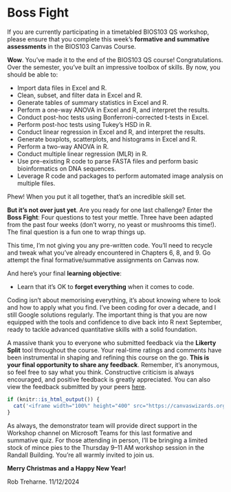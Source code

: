 # Boss Fight

If you are currently participating in a timetabled BIOS103 QS workshop, please ensure that you complete this week's **formative and summative assessments** in the BIOS103 Canvas Course. 

**Wow**. You’ve made it to the end of the BIOS103 QS course! Congratulations. Over the semester, you’ve built an impressive toolbox of skills. By now, you should be able to:

- Import data files in Excel and R.
- Clean, subset, and filter data in Excel and R.
- Generate tables of summary statistics in Excel and R.
- Perform a one-way ANOVA in Excel and R, and interpret the results.
- Conduct post-hoc tests using Bonferroni-corrected t-tests in Excel.
- Perform post-hoc tests using Tukey’s HSD in R.
- Conduct linear regression in Excel and R, and interpret the results.
- Generate boxplots, scatterplots, and histograms in Excel and R.
- Perform a two-way ANOVA in R.
- Conduct multiple linear regression (MLR) in R.
- Use pre-existing R code to parse FASTA files and perform basic bioinformatics on DNA sequences.
- Leverage R code and packages to perform automated image analysis on multiple files.

Phew! When you put it all together, that’s an incredible skill set.

**But it’s not over just yet**. Are you ready for one last challenge? Enter the **Boss Fight**: 
Four questions to test your mettle. Three have been adapted from the past four weeks (don’t worry, no yeast or mushrooms this time!). The final question is a fun one to wrap things up.

This time, I’m not giving you any pre-written code. You’ll need to recycle and tweak what you’ve already encountered in Chapters 6, 8, and 9. Go attempt the final formative/summative assignments on Canvas now.

And here’s your final **learning objective**:

- Learn that it's OK to **forget everything** when it comes to code.

Coding isn’t about memorising everything, it’s about knowing where to look and how to apply what you find. I’ve been coding for over a decade, and I still Google solutions regularly. The important thing is that you are now equipped with the tools and confidence to dive back into R next September, ready to tackle advanced quantitative skills with a solid foundation.

A massive thank you to everyone who submitted feedback via the **Likerty Split** tool throughout the course. Your real-time ratings and comments have been instrumental in shaping and refining this course on the go. **This is your final opportunity to share any feedback**. Remember, it’s anonymous, so feel free to say what you think. Constructive criticism is always encouraged, and positive feedback is greatly appreciated. You can also view the feedback submitted by your peers <a href="https://canvaswizards.org.uk/likertysplit/qs/summary/" target="_blank">here</a>.

```r
if (knitr::is_html_output()) {
  cat('<iframe width="100%" height="400" src="https://canvaswizards.org.uk/likertysplit/qs/" title="LikertySplit" frameborder="0" allow="accelerometer; autoplay; clipboard-write; encrypted-media; gyroscope; picture-in-picture; web-share" referrerpolicy="strict-origin-when-cross-origin" allowfullscreen></iframe>')
}
```

As always, the demonstrator team will provide direct support in the Workshop channel on Microsoft Teams for this last formative and summative quiz. For those attending in person, I’ll be bringing a limited stock of mince pies to the Thursday 9–11 AM workshop session in the Randall Building. You’re all warmly invited to join us.

**Merry Christmas and a Happy New Year!**

Rob Treharne. 11/12/2024

